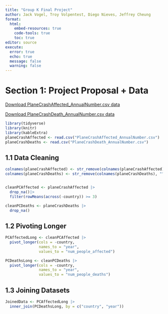 ```yaml
---
title: "Group K Final Project"
author: Jack Vogel, Troy Volpentest, Diego Nieves, Jeffrey Cheung
format: 
  html:
    embed-resources: true
    code-tools: true
    toc: true
editor: source
execute: 
  error: true
  echo: true
  message: false
  warning: false
---
```


# Section 1: Project Proposal + Data

[Download PlaneCrashAffected_AnnualNumber.csv data](../stat331-finalproject/PlaneCrashAffected_AnnualNumber.csv)

[Download PlaneCrashDeath_AnnualNumber.csv data](../stat331-finalproject/PlaneCrashDeath_AnnualNumber.csv)

```r
library(tidyverse)
library(knitr)
library(kableExtra)
planeCrashAffected <- read.csv("PlaneCrashAffected_AnnualNumber.csv")
planeCrashDeaths <- read.csv("PlaneCrashDeath_AnnualNumber.csv")
```

## 1.1 Data Cleaning
```r
colnames(planeCrashAffected) <- str_remove(colnames(planeCrashAffected), "^X")
colnames(planeCrashDeaths) <- str_remove(colnames(planeCrashDeaths), "^X")


cleanPCAffected <- planeCrashAffected |>
  drop_na()|>
  filter(rowMeans(across(-country)) >= 3)

cleanPCDeaths <- planeCrashDeaths |>
  drop_na()

```

## 1.2 Pivoting Longer
```r
PCAffectedLong <- cleanPCAffected |>
  pivot_longer(cols = -country,
               names_to = "year",
               values_to = "num_people_affected")

PCDeathsLong <- cleanPCDeaths |>
  pivot_longer(cols = -country,
               names_to = "year",
               values_to = "num_people_deaths")


```

## 1.3 Joining Datasets
```r
JoinedData <- PCAffectedLong |>
  inner_join(PCDeathsLong, by = c("country", "year"))

```

